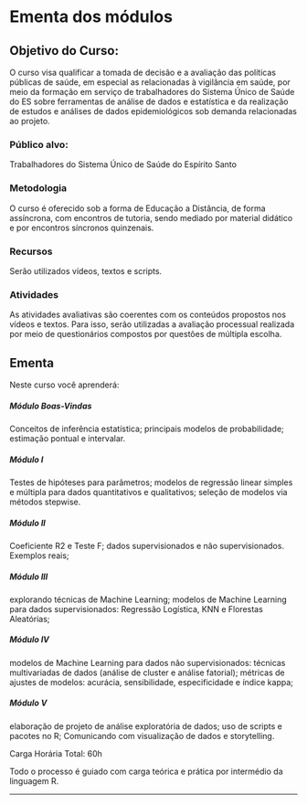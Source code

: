 # Ementa dos módulos {.unnumbered}

## Objetivo do Curso:

O curso visa qualificar a tomada de decisão e a avaliação das políticas públicas de saúde, em especial as relacionadas à vigilância em saúde, por meio da formação em serviço de trabalhadores do Sistema Único de Saúde do ES sobre ferramentas de análise de dados e estatística e da realização de estudos e análises de dados epidemiológicos sob demanda relacionadas ao projeto.

### Público alvo:

Trabalhadores do Sistema Único de Saúde do Espírito Santo

### Metodologia

O curso é oferecido sob a forma de Educação a Distância, de forma assíncrona, com encontros de tutoria, sendo mediado por material didático e por encontros síncronos quinzenais.

### Recursos

Serão utilizados vídeos, textos e scripts.

### Atividades

As atividades avaliativas são coerentes com os conteúdos propostos nos vídeos e textos. Para isso, serão utilizadas a avaliação processual realizada por meio de questionários compostos por questões de múltipla escolha.

## Ementa

Neste curso você aprenderá:

##### Módulo Boas-Vindas

Conceitos de inferência estatística; principais modelos de probabilidade; estimação pontual e intervalar.

##### Módulo I

Testes de hipóteses para parâmetros; modelos de regressão linear simples e múltipla para dados quantitativos e qualitativos; seleção de modelos via métodos stepwise.

##### Módulo II

Coeficiente R2 e Teste F; dados supervisionados e não supervisionados. Exemplos reais;

##### Módulo III

explorando técnicas de Machine Learning; modelos de Machine Learning para dados supervisionados: Regressão Logística, KNN e Florestas Aleatórias;

##### Módulo IV

modelos de Machine Learning para dados não supervisionados: técnicas multivariadas de dados (análise de cluster e análise fatorial); métricas de ajustes de modelos: acurácia, sensibilidade, especificidade e índice kappa;

##### Módulo V

elaboração de projeto de análise exploratória de dados; uso de scripts e pacotes no R; Comunicando com visualização de dados e storytelling.

Carga Horária Total: 60h

Todo o processo é guiado com carga teórica e prática por intermédio da linguagem R.

------------------------------------------------------------------------
